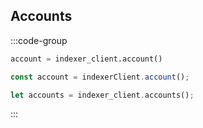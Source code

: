 ## Accounts

:::code-group

```python [Python]
account = indexer_client.account()
```

```typescript [TypeScript]
const account = indexerClient.account();
```

```rust [Rust]
let accounts = indexer_client.accounts();
```

:::
